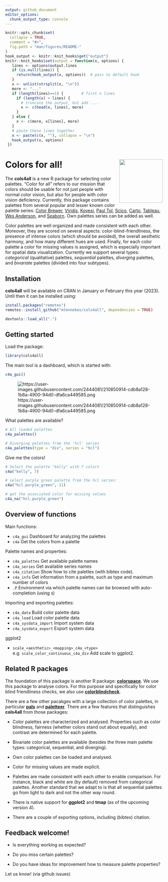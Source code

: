 ```yaml
---
output: github_document
editor_options: 
  chunk_output_type: console
---
```


<!-- README.md is generated from README.Rmd. Please edit that file -->

```r
knitr::opts_chunk$set(
  collapse = TRUE,
  comment = "#>",
  fig.path = "man/figures/README-"
)
hook_output <- knitr::knit_hooks$get("output")
knitr::knit_hooks$set(output = function(x, options) {
   lines <- options$output.lines
   if (is.null(lines)) {
     return(hook_output(x, options))  # pass to default hook
   }
   x <- unlist(strsplit(x, "\n"))
   more <- "..."
   if (length(lines)==1) {        # first n lines
     if (length(x) > lines) {
       # truncate the output, but add ....
       x <- c(head(x, lines), more)
     }
   } else {
     x <- c(more, x[lines], more)
   }
   # paste these lines together
   x <- paste(c(x, ""), collapse = "\n")
   hook_output(x, options)
 })
```

# Colors for all! <img src='inst/img/cols4all_logo.png' align="right" height="139" />

The **cols4all** is a new R package for selecting color palettes. "Color for all" refers to our mission that colors should be usable for not just people with normal color vision, but also for people with color vision deficiency. Currently, this package contains palettes from several popular and lesser known color palette series: [Color Brewer](https://colorbrewer2.org), [Viridis](http://bids.github.io/colormap/), [Kovesi](https://colorcet.com/), [Paul Tol](https://personal.sron.nl/~pault/), [Scico](https://www.fabiocrameri.ch/colourmaps/), [Carto](https://carto.com/carto-colors/), [Tableau](https://www.tableau.com/about/blog/2016/7/colors-upgrade-tableau-10-56782), [Wes Anderson](https://github.com/karthik/wesanderson), and [Seaborn](https://seaborn.pydata.org/tutorial/color_palettes.html). Own palettes series can be added as well.

Color palettes are well organized and made consistent with each other. Moreover, they are scored on several aspects: color-blind-friendliness, the presence of intense colors (which should be avoided), the overall aesthetic harmony, and how many different hues are used. Finally, for each color palette a color for missing values is assigned, which is especially important for spatial data visualization. Currently we support several types: *categorical* (qualitative) palettes, *sequential* palettes, *diverging* palettes, and *bivariate* palettes (divided into four subtypes).

## Installation

**cols4all** will be available on CRAN in January or February this year (2023). Until then it can be installed using:

```r
install.packages("remotes")
remotes::install_github("mtennekes/cols4all", dependencies = TRUE)
```

```r
devtools::load_all(".")
```


## Getting started

Load the package:

```r
library(cols4all)
```

The main tool is a dashboard, which is started with:

```r
c4a_gui()
```

![https://user-images.githubusercontent.com/2444081/210850914-cdb8a128-1b8a-4900-94d0-dfa6ca449585.png](https://user-images.githubusercontent.com/2444081/210850914-cdb8a128-1b8a-4900-94d0-dfa6ca449585.png)


What palettes are available?

```r
# All loaded palettes
c4a_palettes()
```

```r
# Diverging palettes from the 'hcl' series
c4a_palettes(type = "div", series = "hcl")
```

Give me the colors!

```r
# Select the palette "kelly" with 7 colors
c4a("kelly", 7)

# select purple green palette from the hcl series:
c4a("hcl.purple_green", 11)

# get the associated color for missing values
c4a_na("hcl.purple_green")
```

## Overview of functions

Main functions:

*   `c4a_gui` Dashboard for analyzing the palettes
*   `c4a` Get the colors from a palette

Palette names and properties:

*   `c4a_palettes` Get available palette names
*   `c4a_series` Get available series names
*   `c4a_citation` Show how to cite palettes (with bibtex code).
*   `c4a_info` Get information from a palette, such as type and maximum number
    of colors
*   `.P` Environment via which palette names can be browsed with
    auto-completion (using `$`)

Importing and exporting palettes:

*   `c4a_data` Build color palette data
*   `c4a_load` Load color palette data
*   `c4a_sysdata_import` Import system data
*   `c4a_sysdata_export` Export system data

ggplot2

* 	`scale_<aesthetic>_<mapping>_c4a_<type>` e.g. `scale_color_continuous_c4a_div` Add scale to ggplot2. 


## Related R packages

The foundation of this package is another R package: [**colorspace**](https://colorspace.r-forge.r-project.org/). We use this package to analyse colors. For this purpose and specifically for color blind friendliness checks, we also use [**colorblindcheck**](https://github.com/Nowosad/colorblindcheck).

There are a few other pacakges with a large collection of color palettes, in particular [**pals**](https://kwstat.github.io/pals/) and [**paletteer**](https://github.com/EmilHvitfeldt/paletteer). There are a few features that distinguishes **cols4all** from those packages:

*	Color palettes are characterized and analysed. Properties such as color blindness, fairness (whether colors stand out about equally), and contrast are determined for each palette.

*	Bivariate color palettes are available (besides the three main palette types: categorical, sequential, and diverging).

*	Own color palettes can be loaded and analysed.

*	Color for missing values are made explicit.

*   Palettes are made consistent with each other to enable comparison. For instance, black and white are (by default) removed from categorical palettes. Another standard that we adapt to is that all sequential palettes go from light to dark and not the other way round.

*   There is native support for **ggplot2** and **tmap** (as of the
    upcoming version 4).
    
*	There are a couple of exporting options, including (bibtex) citation.

## Feedback welcome!

* Is everything working as expected?

* Do you miss certain palettes?

* Do you have ideas for improvement how to measure palette properties?

Let us know! (via github issues)
